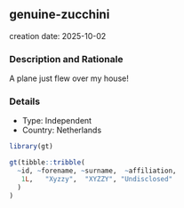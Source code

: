 
## genuine-zucchini
creation date: 2025-10-02


### Description and Rationale

A plane just flew over my house!

### Details

* Type: Independent
* Country: Netherlands

```r
library(gt)

gt(tibble::tribble(
  ~id, ~forename, ~surname,  ~affiliation,
   1L,   "Xyzzy",  "XYZZY", "Undisclosed"
  )
)
```
